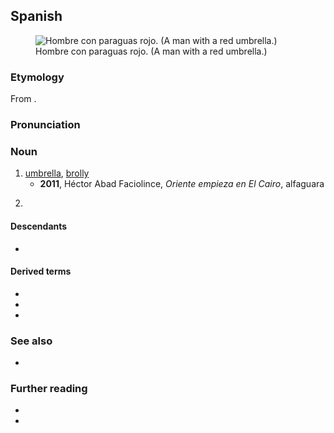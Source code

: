 {{also|paragüas}}
==Spanish==
[[File:Happy man in a rainy day.jpg|thumb|Hombre con paraguas rojo. (A man with a red umbrella.)]]

===Etymology===
From {{compound|es|parar|agua|t1=to [[stop]]|t2=[[water]]}}.<!-- confirmed with real. dicc. esp. not "para" (for) + "agua" (water) -->

===Pronunciation===
{{es-IPA}}

===Noun===
{{es-noun|m}}

# [[umbrella]], [[brolly]] {{q|UK}}
#* '''2011''', Héctor Abad Faciolince, ''Oriente empieza en El Cairo'', alfaguara {{ISBN|9789587581881}}
#*: {{quote|es|No sirven las gabardinas ni los '''paraguas''' en Egipto.|Raincoats and '''umbrellas''' are useless in Egypt.}}
# {{noun form of|es|paragua||p}}

====Descendants====
* {{desc|ca|paraigua|cal=1}}

====Derived terms====
* {{l|es|paraguazo|g=m}}
* {{l|es|paragüero|g=m}}
* {{l|es|paragüita|g=f}}

===See also===
* {{l|es|parasol}}

===Further reading===
* {{R:DRAE}}
* {{pedia|lang=es}}

{{cln|es|verb-noun compounds}}